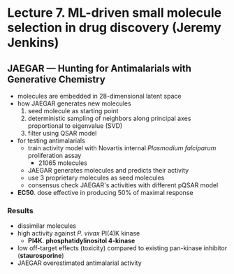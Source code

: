 # Lecture 7. ML-driven small molecule selection in drug discovery (Jeremy Jenkins)

## JAEGAR &mdash; Hunting for Antimalarials with Generative Chemistry
- molecules are embedded in 28-dimensional latent space
- how JAEGAR generates new molecules
  1. seed molecule as starting point
  2. deterministic sampling of neighbors along principal axes proportional to eigenvalue (SVD)
  3. filter using QSAR model
- for testing antimalarials
  - train activity model with Novartis internal _Plasmodium falciparum_ proliferation assay
    - 21065 molecules
  - JAEGAR generates molecules and predicts their activity
  - use 3 proprietary molecules as seed molecules
  - consensus check JAEGAR's activities with different pQSAR model
- **EC50**. dose effective in producing 50% of maximal response

### Results
- dissimilar molecules
- high activity against _P. vivax_ PI(4)K kinase
  - **PI4K**. **phosphatidylinositol 4-kinase**
- low off-target effects (toxicity) compared to existing pan-kinase inhibitor (**staurosporine**)
- JAEGAR overestimated antimalarial activity